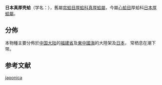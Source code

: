 {{Speciesbox
| taxon = Nipponocrassatella japonica
| authority =  (Dunker, 1882)
| synonyms_ref = 
| synonyms = 
* ''Crassatella japonica'' (Dunker, 1882)
* ''Eucrassatella japonica'' (Dunker, 1882)
}}

'''日本真厚壳蛤'''（学名：''{{lang|la|Eucrassatella japonica}}''），舊屬[[帘蛤目|帘蛤目]][[厚蛤科|厚蛤科]][[真厚蛤屬|真厚蛤屬]]，今屬[[心蛤目|心蛤目]]厚蛤科[[日本厚蛤屬|日本厚蛤屬]]。

==分佈==
本物種主要分佈於[[中国大陆|中国大陆]]的[[福建省|福建省]]及[[東中國海|東中國海]]的大陸架{{r|shell_3769 |shelldoc_420090220055}}及[[日本|日本]]{{r|shelldoc_620090220105 |shelldoc_620090220109}}，
常栖息在潮下带{{r|shell_3769}}。

==参考文献==
{{reflist|refs=
<ref name="shell_3769">{{cite web
 |url=http://shell.sinica.edu.tw/chinese/shellbase_detail.php?science_no=3769
 |title=国际贝库：日本真厚壳蛤
 |publisher=台湾贝类资料库
 |accessdate=2017-09-09
 |archive-date=2016-03-04
 |archive-url=https://web.archive.org/web/20160304113516/http://shell.sinica.edu.tw/chinese/shellbase_detail.php?science_no=3769
 |dead-url=no
 }}</ref>
<ref name="shelldoc_420090220055">{{shelldoc_420090220055}}</ref>
<ref name="shelldoc_620090220105">{{shelldoc_620090220105}}</ref>
<ref name="shelldoc_620090220109">{{shelldoc_620090220109}}</ref>
}}
{{Taxonbar|from=Q13898132}}

[[Category:日本厚蛤屬|japonica]]